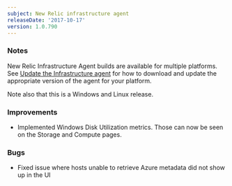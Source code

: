 ```yaml
---
subject: New Relic infrastructure agent
releaseDate: '2017-10-17'
version: 1.0.790
---
```


### Notes

New Relic Infrastructure Agent builds are available for multiple platforms. See [Update the Infrastructure agent](https://docs.newrelic.com/docs/infrastructure/new-relic-infrastructure/installation/update-infrastructure-agent) for how to download and update the appropriate version of the agent for your platform.

Note also that this is a Windows and Linux release.

### Improvements

* Implemented Windows Disk Utilization metrics. Those can now be seen on the Storage and Compute pages.

### Bugs

* Fixed issue where hosts unable to retrieve Azure metadata did not show up in the UI
